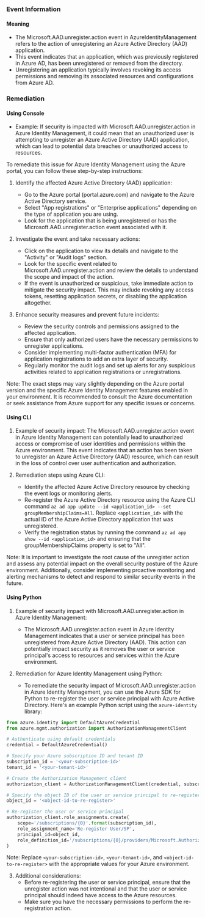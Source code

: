
### Event Information

#### Meaning

- The Microsoft.AAD.unregister.action event in AzureIdentityManagement refers to the action of unregistering an Azure Active Directory (AAD) application.
- This event indicates that an application, which was previously registered in Azure AD, has been unregistered or removed from the directory.
- Unregistering an application typically involves revoking its access permissions and removing its associated resources and configurations from Azure AD.

### Remediation

#### Using Console

- Example: If security is impacted with Microsoft.AAD.unregister.action in Azure Identity Management, it could mean that an unauthorized user is attempting to unregister an Azure Active Directory (AAD) application, which can lead to potential data breaches or unauthorized access to resources.

To remediate this issue for Azure Identity Management using the Azure portal, you can follow these step-by-step instructions:

1. Identify the affected Azure Active Directory (AAD) application: 
   - Go to the Azure portal (portal.azure.com) and navigate to the Azure Active Directory service.
   - Select "App registrations" or "Enterprise applications" depending on the type of application you are using.
   - Look for the application that is being unregistered or has the Microsoft.AAD.unregister.action event associated with it.

2. Investigate the event and take necessary actions:
   - Click on the application to view its details and navigate to the "Activity" or "Audit logs" section.
   - Look for the specific event related to Microsoft.AAD.unregister.action and review the details to understand the scope and impact of the action.
   - If the event is unauthorized or suspicious, take immediate action to mitigate the security impact. This may include revoking any access tokens, resetting application secrets, or disabling the application altogether.

3. Enhance security measures and prevent future incidents:
   - Review the security controls and permissions assigned to the affected application.
   - Ensure that only authorized users have the necessary permissions to unregister applications.
   - Consider implementing multi-factor authentication (MFA) for application registrations to add an extra layer of security.
   - Regularly monitor the audit logs and set up alerts for any suspicious activities related to application registrations or unregistrations.

Note: The exact steps may vary slightly depending on the Azure portal version and the specific Azure Identity Management features enabled in your environment. It is recommended to consult the Azure documentation or seek assistance from Azure support for any specific issues or concerns.

#### Using CLI

1. Example of security impact: The Microsoft.AAD.unregister.action event in Azure Identity Management can potentially lead to unauthorized access or compromise of user identities and permissions within the Azure environment. This event indicates that an action has been taken to unregister an Azure Active Directory (AAD) resource, which can result in the loss of control over user authentication and authorization.

2. Remediation steps using Azure CLI:
   - Identify the affected Azure Active Directory resource by checking the event logs or monitoring alerts.
   - Re-register the Azure Active Directory resource using the Azure CLI command `az ad app update --id <application_id> --set groupMembershipClaims=All`. Replace `<application_id>` with the actual ID of the Azure Active Directory application that was unregistered.
   - Verify the registration status by running the command `az ad app show --id <application_id>` and ensuring that the groupMembershipClaims property is set to "All".

Note: It is important to investigate the root cause of the unregister action and assess any potential impact on the overall security posture of the Azure environment. Additionally, consider implementing proactive monitoring and alerting mechanisms to detect and respond to similar security events in the future.

#### Using Python

1. Example of security impact with Microsoft.AAD.unregister.action in Azure Identity Management:
   - The Microsoft.AAD.unregister.action event in Azure Identity Management indicates that a user or service principal has been unregistered from Azure Active Directory (AAD). This action can potentially impact security as it removes the user or service principal's access to resources and services within the Azure environment.

2. Remediation for Azure Identity Management using Python:
   - To remediate the security impact of Microsoft.AAD.unregister.action in Azure Identity Management, you can use the Azure SDK for Python to re-register the user or service principal with Azure Active Directory. Here's an example Python script using the `azure-identity` library:

```python
from azure.identity import DefaultAzureCredential
from azure.mgmt.authorization import AuthorizationManagementClient

# Authenticate using default credentials
credential = DefaultAzureCredential()

# Specify your Azure subscription ID and tenant ID
subscription_id = '<your-subscription-id>'
tenant_id = '<your-tenant-id>'

# Create the Authorization Management client
authorization_client = AuthorizationManagementClient(credential, subscription_id)

# Specify the object ID of the user or service principal to re-register
object_id = '<object-id-to-re-register>'

# Re-register the user or service principal
authorization_client.role_assignments.create(
    scope='/subscriptions/{0}'.format(subscription_id),
    role_assignment_name='Re-register User/SP',
    principal_id=object_id,
    role_definition_id='/subscriptions/{0}/providers/Microsoft.Authorization/roleDefinitions/{1}'.format(subscription_id, 'b24988ac-6180-42a0-ab88-20f7382dd24c')
)
```

Note: Replace `<your-subscription-id>`, `<your-tenant-id>`, and `<object-id-to-re-register>` with the appropriate values for your Azure environment.

3. Additional considerations:
   - Before re-registering the user or service principal, ensure that the unregister action was not intentional and that the user or service principal should indeed have access to the Azure resources.
   - Make sure you have the necessary permissions to perform the re-registration action.

